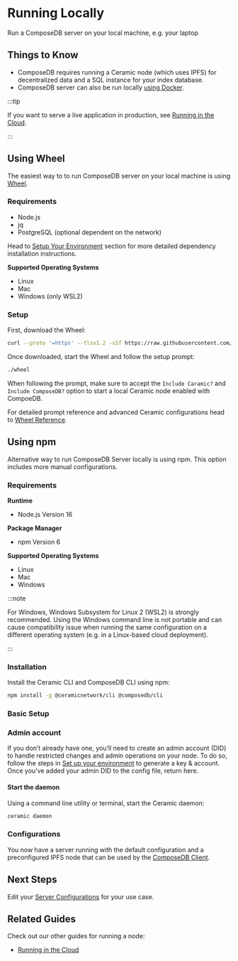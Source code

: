 # Running Locally
Run a ComposeDB server on your local machine, e.g. your laptop

## Things to Know
- ComposeDB requires running a Ceramic node (which uses IPFS) for decentralized data and a SQL instance for your index database.
- ComposeDB server can also be run locally [using Docker](../../guides/composedb-server/running-in-the-cloud.mdx).

:::tip

If you want to serve a live application in production, see [Running in the Cloud](../../guides/composedb-server/running-in-the-cloud.mdx).

:::


## Using Wheel

The easiest way to to run ComposeDB server on your local machine is using [Wheel](https://github.com/ceramicstudio/wheel.git). 

### Requirements

- Node.js
- jq
- PostgreSQL (optional dependent on the network)

Head to [Setup Your Environment](../../set-up-your-environment.mdx#install-the-dependencies) section for more detailed dependency installation instructions.


**Supported Operating Systems**
- Linux
- Mac
- Windows (only WSL2)


### Setup
First, download the Wheel:

```bash
curl --proto '=https' --tlsv1.2 -sSf https://raw.githubusercontent.com/ceramicstudio/wheel/main/wheel.sh | bash
```

Once downloaded, start the Wheel and follow the setup prompt:

```bash
./wheel
```

When following the prompt, make sure to accept the `Include Caramic?` and `Include ComposeDB?` option to start a 
local Ceramic node enabled with CompoeDB.

For detailed prompt reference and advanced Ceramic configurations head to [Wheel Reference](../../../wheel/wheel-reference.mdx).




## Using npm
Alternative way to run ComposeDB Server locally is using npm. This option includes more manual configurations.


###  Requirements
**Runtime**
- Node.js Version 16

**Package Manager**
- npm Version 6

**Supported Operating Systems**
- Linux
- Mac
- Windows

:::note

For Windows, Windows Subsystem for Linux 2 (WSL2) is strongly recommended. Using the Windows command line is not portable and can cause compatibility issue when running the same configuration on a different operating system (e.g. in a Linux-based cloud deployment).

:::

###  Installation

Install the Ceramic CLI and ComposeDB CLI using npm:

```bash
npm install -g @ceramicnetwork/cli @composedb/cli
```

###  Basic Setup
### Admin account
If you don’t already have one, you’ll need to create an admin account (DID) to handle restricted changes and admin operations on your node. To do so, follow the  steps in [Set up your environment](../../set-up-your-environment.mdx#developer-account) to generate a key & account. Once you’ve added your admin DID to the config file, return here.

####  Start the daemon
Using a command line utility or terminal, start the Ceramic daemon: 

```bash
ceramic daemon
```

###  Configurations
You now have a server running with the default configuration and a preconfigured IPFS node that can be used by the [ComposeDB Client](../../guides/composedb-client/composedb-client.mdx). 

## Next Steps
Edit your [Server Configurations](../../guides/composedb-server/server-configurations.mdx) for your use case. 

## Related Guides
Check out our other guides for running a node:

- [Running in the Cloud](../../guides/composedb-server/running-in-the-cloud.mdx)